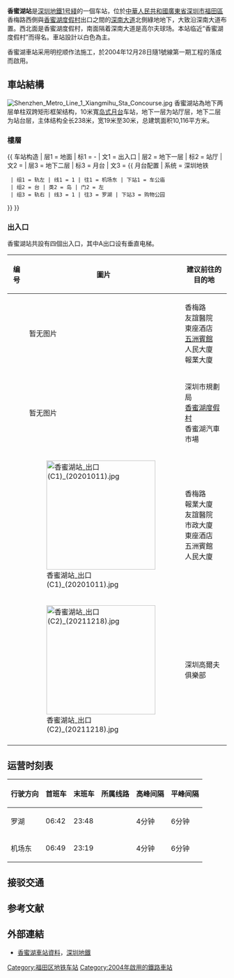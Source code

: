 {{noteTA
|G1=Transport
|G2=Railway
|G3=Unit
}}
{{Infobox station
|name = 香蜜湖
|eng_name = Xiangmihu
|linecolour = {{深圳地铁色彩|1}}
|image = Xiangmihu station 20130917.JPG
|country = {{PRC}}
|borough = [[廣東省|廣東省]][[深圳市|深圳市]][[福田區|福田區]][[香蜜湖街道|香蜜湖街道]]
|address = [[深南大道|深南大道]]北側
|coordinates = {{coord|1=22|2=32|3=19|4=N|5=114|6=2|7=19|8=E|9=type:station}}
|colour = {{colorbox|white}} 白色
|line = {{深圳地鐵|1|sl}}
|hours = 06:29－23:48<ref>{{cite web|title=香蜜湖-站点介绍|url=https://szmc.net/ver2/operating/search?scode=0110&xl=1}}{{Dead link|date=2020年7月 |bot=InternetArchiveBot |fix-attempted=yes }}</ref>
|connection = 
|opened = {{Start date|2004|12|28|df=y}}
|status = 使用中
|structure = 地下車站
|hall=地下站厅
|platform = 1个[[島式月台|島式月台]]
|exits = 3個
|elevator = 
|escalator =  
|services= {{Adjacent stations|system=Shenzhen Metro |line1=1|left1=車公廟|right1=購物公園}}
|route_map ={{Routemap|inline=yes|legend=no|map=
\\\\utSTRf!~MFADEg\utSTRg!~MFADEg~~{{RoutemapRoute|Licon=U|{{站|购物公园}}}}
\\\\utSTR+BSl\utSTR+BSr!~num2r
\\\\utSTR+BSl!~num1l\utSTR+BSr~~'''B2'''
\\\\utSTRf!~MFADEf\utSTRg!~MFADEf~~{{RoutemapRoute|Licon=D|{{站|车公庙|车公庙站 (深圳)}}}}
}}}}
'''香蜜湖站'''是[[深圳地鐵|深圳地鐵]][[深圳地鐵1号綫|1号綫]]的一個车站，位於[[中華人民共和國|中華人民共和國]][[廣東省|廣東省]][[深圳市|深圳市]][[福田區|福田區]]香梅路西側與[[香蜜湖度假村|香蜜湖度假村]]出口之間的[[深南大道|深南大道]]北側綠地地下，大致沿深南大道布置。西北面是香蜜湖度假村，南面隔着深南大道是高尔夫球场。本站临近“香蜜湖度假村”而得名。車站設計以白色為主。

香蜜湖車站采用明挖顺作法施工，於2004年12月28日隨1號線第一期工程的落成而啟用。

==車站結構==
[[File:Shenzhen_Metro_Line_1_Xiangmihu_Sta_Concourse.jpg|thumb]]
香蜜湖站為地下两层单柱双跨矩形框架结构，10米寬[[岛式月台|岛式月台]]车站，地下一层为站厅层，地下二层为站台层，主体结构全长238米，宽19米至30米，总建筑面积10,116平方米。

===樓層===
{{ 车站构造
| 层1 = 地面 | 标1 = -
| 文1 = 出入口
| 层2 = 地下一层 | 标2 = 站厅
| 文2 = {{spml|站厅|售票机}}
| 层3 = 地下二层 | 标3 = 月台
| 文3 = {{ 月台配置 | 系统 = 深圳地铁
  | 组1 = 轨左 | 线1 = 1 | 往1 = 机场东 | 下站1 = 车公庙
  | 组2 = 台 | 类2 = 岛 | 门2 = 左
  | 组3 = 轨右 | 线3 = 1 | 往3 = 罗湖 | 下站3 = 购物公园
}}
}}

===出入口===
香蜜湖站共設有四個出入口，其中A出口设有垂直电梯。
<!--車站出口列表的內容經己按車站指示牌排列，請勿擅自加入非指示牌的內容-->
{| class="wikitable"
! 编号 !! 圖片 !! 建议前往的目的地
|-
| {{港鐵出口|A|附=盲升}} || 暂无图片 || 香梅路<br>友誼醫院<br>東座酒店<br>[[五洲賓館|五洲賓館]]<br>人民大廈<br>報業大廈
|-
| {{港鐵出口|B|附=盲}} || 暂无图片 || 深圳市規劃局<br>[[香蜜湖度假村|香蜜湖度假村]]<br>香蜜湖汽車市場
|-
| {{港鐵出口|C|1|附=盲}} || [[File:香蜜湖站_出口(C1)_(20201011).jpg|250px]] || 香梅路<br>報業大廈<br>友誼醫院<br>市政大廈<br>東座酒店<br>五洲賓館<br>人民大廈
|-
| {{港鐵出口|C|2|附=盲}} || [[File:香蜜湖站_出口(C2)_(20211218).jpg|250px]] || 深圳高爾夫俱樂部
|-
| bgcolor="#EEEEEE" colspan=3 | {{港鐵出口|註=盲升}}
|}

==运营时刻表==
{| class="wikitable"
|-
! 行驶方向 !! 首班车 !! 末班车 !! 所属线路 !! 高峰间隔 !! 平峰间隔
|-
|罗湖 || 06:42 || 23:48 || {{深圳地鐵|1|c}} || 4分钟 || 6分钟
|-
|机场东 || 06:49 || 23:19 || {{深圳地鐵|1|c}} || 4分钟 || 6分钟
|}

==接驳交通==
{{深圳公交巴士列表|车站名=香蜜湖①|21|65|79|101|113|123|213|215|222|223|234|M488|N4|N4区间|N6|高峰专线62}}
{{深圳公交巴士列表|车站名=香蜜湖②|320|324|326|373|383|K318|M372|M391|M392|M414|M447|M448|高峰专线15|高峰专线18}}

==参考文献==
{{Reflist}}

==外部連結==
{{commons category|Xiangmihu station}}
*[https://web.archive.org/web/20130809212953/http://www.szmc.net/cms/page?arg=guide_sitequery&xl=1&code=0110&ztsc=752&zdjs=753&zdck=754&gjhc=755&cy=756&yl=757&gw=758 香蜜湖車站資料]，[[深圳地鐵|深圳地鐵]]
{{深圳地鐵1號線車站}}
{{深圳地鐵車站列表|SZM}}

[[Category:福田区地铁车站|Category:福田区地铁车站]]
[[Category:2004年啟用的鐵路車站|Category:2004年啟用的鐵路車站]]